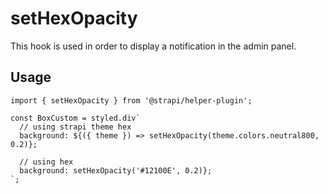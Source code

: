 <!--- setHexOpacity.stories.mdx --->


<Meta title="utils/setHexOpacity" />

# setHexOpacity

This hook is used in order to display a notification in the admin panel.

## Usage

```
import { setHexOpacity } from '@strapi/helper-plugin';

const BoxCustom = styled.div`
  // using strapi theme hex
  background: ${({ theme }) => setHexOpacity(theme.colors.neutral800, 0.2)};

  // using hex
  background: setHexOpacity('#12100E', 0.2)};
`;
```
